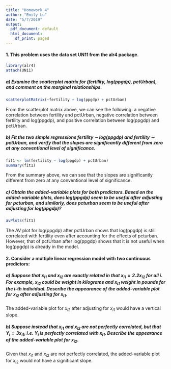 ```yaml
---
title: "Homework 4"
author: "Emily Lu"
date: "5/7/2019"
output:
  pdf_document: default
  html_document:
    df_print: paged
---
```


#### 1. This problem uses the data set UN11 from the alr4 package.

```r
library(alr4)
attach(UN11)
```

##### a) Examine the scatterplot matrix for (fertility, log(ppgdp), pctUrban), and comment on the marginal relationships. 

```r
scatterplotMatrix(~fertility + log(ppgdp) + pctUrban)
```

From the scatterplot matrix above, we can see the following: a negative correlation between fertility and pctUrban, negative correlation between fertility and log(ppgdp), and positive correlation between log(ppgdp) and pctUrban. 

##### b) Fit the two simple regressions fertility $\sim$ log(ppgdp) and fertility $\sim$ pctUrban, and verify that the slopes are significantly different from zero at any conventional level of significance.

```r
fit1 <- lm(fertility ~ log(ppgdp) + pctUrban)
summary(fit1)
```

From the summary above, we can see that the slopes are significantly different from zero at any conventional level of significance. 

##### c)  Obtain the added-variable plots for both predictors. Based on the added-variable plots, does log(ppgdp) seem to be useful after adjusting for pcturban, and similarly, does pcturban seem to be useful after adjusting for log(ppgdp)?

```r
avPlots(fit1)
```

The AV plot for log(ppgdp) after pctUrban shows that log(ppgdp) is still correlated with fertility even after accounting for the effects of pcturban. However, that of pctUrban after log(ppgdp) shows that it is not useful when log(ppgdp) is already in the model.

#### 2. Consider a multiple linear regression model with two continuous predictors: 
\makebox[\linewidth]{$ Y_{i} = \beta_{0} + \beta_{1}x_{i1} + \beta_{2}x_{i2} + \epsilon_{i}, \ \epsilon\stackrel{i.i.d.}\sim N (0,\sigma^2)$}

##### a)  Suppose that $x_{i1}$ and $x_{i2}$ are exactly related in that $x_{i1} = 2.2x_{i2}$ for all $i$. For example, $x_{i2}$ could be weight in kilograms and $x_{i1}$ weight in pounds for the $i$-th individual. Describe the appearance of the added-variable plot for $x_{i2}$ after adjusting for $x_{i1}$.

The added-variable plot for $x_{i2}$ after adjusting for $x_{i1}$ would have a vertical slope. 

##### b)  Suppose instead that $x_{i1}$ and $x_{i2}$ are not perfectly correlated, but that $Y_{i} = 3x_{i1}$, i.e. $Y_{i}$ is perfectly correlated with $x_{i1}$. Describe the appearance of the added-variable plot for $x_{i2}$.

Given that $x_{i1}$ and $x_{i2}$ are not perfectly correlated, the added-variable plot for $x_{i2}$ would not have a significant slope. 
